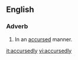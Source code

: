 ==English==

===Adverb===
{{en-adv}}

# In an [[accursed]] manner.

[[it:accursedly]]
[[vi:accursedly]]